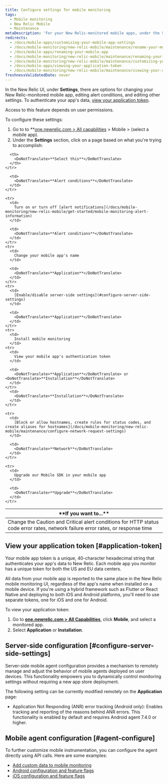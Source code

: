 ```yaml
---
title: Configure settings for mobile monitoring
tags:
  - Mobile monitoring
  - New Relic Mobile
  - Maintenance
metaDescription: 'For your New Relic-monitored mobile apps, under the Settings tab there are options for editing various settings.'
redirects:
  - /docs/mobile-apps/customizing-your-mobile-app-settings
  - /docs/mobile-monitoring/new-relic-mobile/maintenance/rename-your-mobile-app
  - /docs/mobile-apps/renaming-your-mobile-app
  - /docs/mobile-monitoring/new-relic-mobile/maintenance/renaming-your-mobile-app
  - /docs/mobile-monitoring/new-relic-mobile/maintenance/customizing-you-mobile-app-settings
  - /docs/mobile-apps/viewing-your-application-token
  - /docs/mobile-monitoring/new-relic-mobile/maintenance/viewing-your-application-token
freshnessValidatedDate: never
---
```


In the New Relic <InlinePopover type="mobile" /> UI, under <DoNotTranslate>**Settings**</DoNotTranslate>, there are options for changing your New Relic-monitored mobile app, editing alert conditions, and editing other settings. To authenticate your app's data, [view your application token](/docs/mobile-monitoring/new-relic-mobile/maintenance/configure-settings-for-mobile-monitoring/#application-token).

<Callout variant="important">
  Access to this feature depends on user permissions.
</Callout>

To configure these settings:

1. Go to to <DoNotTranslate>**[one.newrelic.com > All capabilities](https://one.newrelic.com/all-capabilities) > Mobile > (select a mobile app). 
2. Under the **Settings** section, click on a page based on what you're trying to accomplish:

<table>
  <thead>
    <tr>
      <th width={350}>
        <DoNotTranslate>**If you want to...**</DoNotTranslate>
      </th>

      <th>
        <DoNotTranslate>**Select this**</DoNotTranslate>
      </th>
    </tr>
  </thead>

  <tbody>
    <tr>
      <td>
        Change the Caution and Critical alert conditions for HTTP status code error rates, network failure error rates, or response time
      </td>

      <td>
        <DoNotTranslate>**Alert conditions**</DoNotTranslate>
      </td>
    </tr>

    <tr>
      <td>
        Turn on or turn off [alert notifications](/docs/mobile-monitoring/new-relic-mobile/get-started/mobile-monitoring-alert-information)
      </td>

      <td>
        <DoNotTranslate>**Alert conditions**</DoNotTranslate>
      </td>
    </tr>
    <tr>
      <td>
        Change your mobile app's name
      </td>

      <td>
        <DoNotTranslate>**Application**</DoNotTranslate>
      </td>
    </tr>
    <tr>
      <td>
        [Enable/disable server-side settings](#configure-server-side-settings)
      </td>

      <td>
        <DoNotTranslate>**Application**</DoNotTranslate>
      </td>
    </tr>
    <tr>
      <td>
        Install mobile monitoring
      </td>
    <tr>
      <td>
        View your mobile app's authentication token
      </td>

      <td>
        <DoNotTranslate>**Application**</DoNotTranslate> or <DoNotTranslate>**Installation**</DoNotTranslate>
      </td>
    </tr>
      <td>
        <DoNotTranslate>**Installation**</DoNotTranslate>
      </td>
    </tr>

    <tr>
      <td>
        [Block or allow hostnames, create rules for status codes, and create aliases for hostnames](/docs/mobile-monitoring/new-relic-mobile/maintenance/configure-network-request-settings)
      </td>

      <td>
        <DoNotTranslate>**Network**</DoNotTranslate>
      </td>
    </tr>

    <tr>
      <td>
        Upgrade our Mobile SDK in your mobile app
      </td>

      <td>
        <DoNotTranslate>**Upgrade**</DoNotTranslate>
      </td>
    </tr>

  </tbody>
</table>

## View your application token [#application-token]

Your mobile app token is a unique, 40-character hexadecimal string that authenticates your app's data to New Relic. Each mobile app you monitor has a unique token for both the US and EU data centers.

All data from your mobile app is reported to the same place in the New Relic mobile monitoring UI, regardless of the app's name when installed on a mobile device. If you're using a hybrid framework such as Flutter or React Native and deploying to both iOS and Android platforms, you'll need to use separate tokens, one for iOS and one for Android.

To view your application token:

1. Go to <DoNotTranslate>**[one.newrelic.com > All Capabilities](https://one.newrelic.com/all-capabilities)**</DoNotTranslate>, click <DoNotTranslate>**Mobile**</DoNotTranslate>, and select a monitored app.
2. Select <DoNotTranslate>**Application**</DoNotTranslate> or <DoNotTranslate>**Installation**</DoNotTranslate>.

## Server-side configuration [#configure-server-side-settings]

Server-side mobile agent configuration provides a mechanism to remotely manage and adjust the behavior of mobile agents deployed on user devices. This functionality empowers you to dynamically control monitoring settings without requiring a new app store deployment.

The following setting can be currently modified remotely on the **Application** page:
 * Application Not Responding (ANR) error tracking (Android only): Enables tracking and reporting of the reasons behind ANR errors. This functionality is enabled by default and requires Android agent 7.4.0 or higher.


## Mobile agent configuration [#agent-configure]

To further customize mobile instrumentation, you can configure the agent directly using API calls. Here are some examples:

* [Add custom data to mobile monitoring](/docs/mobile-monitoring/new-relic-mobile/maintenance/add-custom-data-new-relic-mobile)
* [Android configuration and feature flags](/docs/mobile-monitoring/new-relic-mobile-android/install-configure/android-agent-configuration-feature-flags)
* [iOS configuration and feature flags](/docs/mobile-monitoring/new-relic-mobile-ios/api-guides/ios-agent-configuration-feature-flags)
